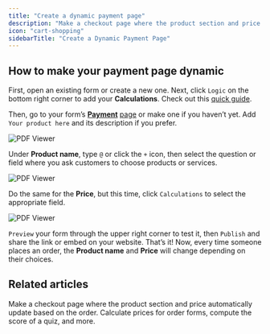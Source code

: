 ```yaml
---
title: "Create a dynamic payment page"
description: "Make a checkout page where the product section and price automatically update for each customer based on their order."
icon: "cart-shopping"
sidebarTitle: "Create a Dynamic Payment Page"
---
```



## How to make your payment page dynamic

First, open an existing form or create a new one. Next, click `Logic` on the bottom right corner to add your **Calculations**. Check out this [quick guide](/help/calculations#9969fe70824745d4bd3b8ca72efcf0af).

Then, go to your form’s **[Payment](/help/payment-page)** [page](/help/payment-page) or make one if you haven’t yet. Add `Your product here` and its description if you prefer.

<Frame>
  <img src="/images/guides/image-29.png" alt="PDF Viewer" />
</Frame>

Under **Product name**, type `@` or click the `+` icon, then select the question or field where you ask customers to choose products or services.

<Frame>
  <img src="/images/guides/image-30.png" alt="PDF Viewer" />
</Frame>

Do the same for the **Price**, but this time, click `Calculations` to select the appropriate field.

<Frame>
  <img src="/images/guides/image-31.png" alt="PDF Viewer" />
</Frame>

`Preview` your form through the upper right corner to test it, then `Publish` and share the link or embed on your website. That’s it! Now, every time someone places an order, the **Product name** and **Price** will change depending on their choices.

## Related articles

<CardGroup cols={3}>
  <Card title="Payment Page" href="/help/payment-page" icon="credit-card" iconType="regular" color="#FFC738">
  Make a checkout page where the product section and price automatically update based on the order.
  </Card>
  <Card title="Calculations and variables" href="/help/calculations" icon="calculator-simple" iconType="regular" color="#FFC738">
    Calculate prices for order forms, compute the score of a quiz, and more.
  </Card>
</CardGroup>

